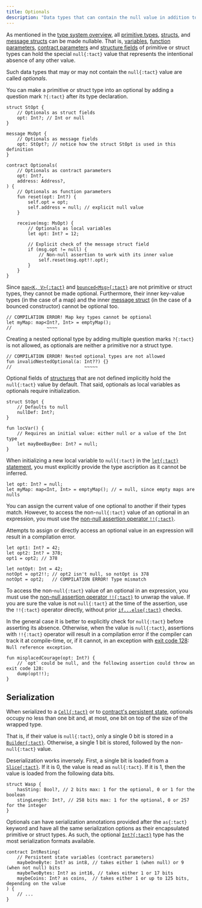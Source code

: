 ```yaml
---
title: Optionals
description: "Data types that can contain the null value in addition to values of their encapsulated primitive or struct types."
---
```


As mentioned in the [type system overview](/book/types#optionals), all [primitive types](/book/types#primitive-types), [structs][struct], and [message structs][message] can be made nullable. That is, [variables](/book/statements#let), [function parameters](/book/functions), [contract parameters](/book/contracts#parameters) and [structure fields][structure] of primitive or struct types can hold the special `null{:tact}` value that represents the intentional absence of any other value.

Such data types that may or may not contain the `null{:tact}` value are called _optionals_.

You can make a primitive or struct type into an optional by adding a question mark `?{:tact}` after its type declaration.

```tact
struct StOpt {
    // Optionals as struct fields
    opt: Int?; // Int or null
}

message MsOpt {
    // Optionals as message fields
    opt: StOpt?; // notice how the struct StOpt is used in this definition
}

contract Optionals(
    // Optionals as contract parameters
    opt: Int?,
    address: Address?,
) {
    // Optionals as function parameters
    fun reset(opt: Int?) {
        self.opt = opt;
        self.address = null; // explicit null value
    }

    receive(msg: MsOpt) {
        // Optionals as local variables
        let opt: Int? = 12;

        // Explicit check of the message struct field
        if (msg.opt != null) {
            // Non-null assertion to work with its inner value
            self.reset(msg.opt!!.opt);
        }
    }
}
```

Since [`map<K, V>{:tact}`](/book/maps) and [`bounced<Msg>{:tact}`](/book/bounced) are not primitive or struct types, they cannot be made optional. Furthermore, their inner key-value types (in the case of a map) and the inner [message struct][message] (in the case of a bounced constructor) cannot be optional too.

```tact
// COMPILATION ERROR! Map key types cannot be optional
let myMap: map<Int?, Int> = emptyMap();
//             ~~~~
```

Creating a nested optional type by adding multiple question marks `?{:tact}` is not allowed, as optionals are neither a primitive nor a struct type.

```tact
// COMPILATION ERROR! Nested optional types are not allowed
fun invalidNestedOptional(a: Int??) {}
//                           ~~~~~
```

Optional fields of [structures][structure] that are not defined implicitly hold the `null{:tact}` value by default. That said, optionals as local variables as optionals require initialization.

```tact
struct StOpt {
    // Defaults to null
    nullDef: Int?;
}

fun locVar() {
    // Requires an initial value: either null or a value of the Int type
    let mayBeeBayBee: Int? = null;
}
```

When initializing a new local variable to `null{:tact}` in the [`let{:tact}` statement](/book/statements#let), you must explicitly provide the type ascription as it cannot be inferred.

```tact
let opt: Int? = null;
let myMap: map<Int, Int> = emptyMap(); // = null, since empty maps are nulls
```

You can assign the current value of one optional to another if their types match. However, to access the non-`null{:tact}` value of an optional in an expression, you must use the [non-null assertion operator `!!{:tact}`](/book/operators#unary-non-null-assert).

Attempts to assign or directly access an optional value in an expression will result in a compilation error.

```tact
let opt1: Int? = 42;
let opt2: Int? = 378;
opt1 = opt2; // 378

let notOpt: Int = 42;
notOpt = opt2!!; // opt2 isn't null, so notOpt is 378
notOpt = opt2;   // COMPILATION ERROR! Type mismatch
```

To access the non-`null{:tact}` value of an optional in an expression, you must use the [non-null assertion operator `!!{:tact}`](/book/operators#unary-non-null-assert) to unwrap the value. If you are sure the value is not `null{:tact}` at the time of the assertion, use the `!!{:tact}` operator directly, without prior [`if...else{:tact}`](/book/statements#if-else) checks.

In the general case it is better to explicitly check for `null{:tact}` before asserting its absence. Otherwise, when the value is `null{:tact}`, assertions with `!!{:tact}` operator will result in a compilation error if the compiler can track it at compile-time, or, if it cannot, in an exception with [exit code 128](/book/exit-codes#128): `Null reference exception`.

```tact
fun misplacedCourage(opt: Int?) {
    // `opt` could be null, and the following assertion could throw an exit code 128:
    dump(opt!!);
}
```

## Serialization

When serialized to a [`Cell{:tact}`][cell] or to [contract's persistent state](/book/contracts#variables), optionals occupy no less than one bit and, at most, one bit on top of the size of the wrapped type.

That is, if their value is `null{:tact}`, only a single 0 bit is stored in a [`Builder{:tact}`][builder]. Otherwise, a single 1 bit is stored, followed by the non-`null{:tact}` value.

Deserialization works inversely. First, a single bit is loaded from a [`Slice{:tact}`][slice]. If it is 0, the value is read as `null{:tact}`. If it is 1, then the value is loaded from the following data bits.

```tact
struct Wasp {
    hasSting: Bool?, // 2 bits max: 1 for the optional, 0 or 1 for the boolean
    stingLength: Int?, // 258 bits max: 1 for the optional, 0 or 257 for the integer
}
```

Optionals can have serialization annotations provided after the `as{:tact}` keyword and have all the same serialization options as their encapsulated primitive or struct types. As such, the optional [`Int?{:tact}`](/book/integers) type has the most serialization formats available.

```tact
contract IntResting(
    // Persistent state variables (contract parameters)
    maybeOneByte: Int? as int8, // takes either 1 (when null) or 9 (when not null) bits
    maybeTwoBytes: Int? as int16, // takes either 1 or 17 bits
    maybeCoins: Int? as coins,  // takes either 1 or up to 125 bits, depending on the value
) {
    // ...
}
```

[cell]: /book/cells#cells
[builder]: /book/cells#builders
[slice]: /book/cells#slices
[struct]: /book/structs-and-messages#structs
[message]: /book/structs-and-messages#messages
[structure]: /book/structs-and-messages
